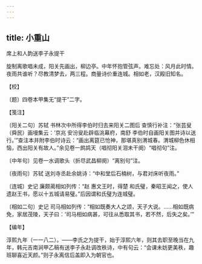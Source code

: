 ```yaml
---
---
---
```

title: 小重山
---



席上和人韵送李子永提干





旋制离歌唱未成，阳关先画出，柳边亭。中年怀抱管弦声。难忘处：风月此时情。　夜雨共谁听？尽教清梦去，两三程。商量诗价重连城。相如老，汉殿旧知名。





【校】


〔题〕四卷本甲集无“提干”二字。





【笺注】


〔阳关二句〕苏轼 书林次中所得李伯时归去来阳关二图后 查慎行补注：“张芸叟（舜民）画墁集云：‘京兆 安汾叟赴辟临洮幕府，南舒 李伯时自画阳关图并诗以送行。’”查注本并附李伯时诗云：“画出离筵已怆神，那堪真别渭城春。渭城柳色休相恼，西出阳关有故人。”余见卷一鹧鸪天（唱彻阳关泪未干阕）“唱彻句”注。

〔中年句〕见卷一水调歌头（折尽武昌柳阕）“离别句”注。

〔夜雨句〕苏轼 送刘寺丞赴余姚诗：“中和堂后石楠树，与君对床听夜雨。”

〔连城〕史记 廉颇蔺相如列传：“赵 惠文王时，得楚 和氏璧，秦昭王闻之，使人遗赵王书，愿以十五城请易璧。”后因谓和氏璧为连城璧。

〔相如二句〕史记 司马相如列传：“相如既奏大人之颂，天子大说。……相如既病免，家居茂陵，天子曰：‘司马相如病甚，可往从悉取其书，若不然，后失之矣。’”





【编年】


淳熙九年（一一八二）。——李氏之为提干，始于淳熙六年，则其去职至晚当在九年，韩元吉南涧甲乙稿有送李子永赴调改秩诗，中有句云：“会课未妨更美秩，趣班聊喜近天颜。”则子永离信后盖即入为朝官也。